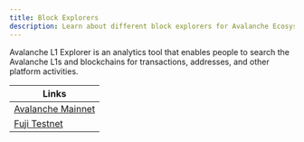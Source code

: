 ```yaml
---
title: Block Explorers
description: Learn about different block explorers for Avalanche Ecosystem.
---
```


Avalanche L1 Explorer is an analytics tool that enables people to search the Avalanche L1s and blockchains for transactions, addresses, and other platform activities.

|Links                                                 |
|------------------------------------------------------|
|[Avalanche Mainnet](https://subnets.avax.network/)|
|[Fuji Testnet](https://subnets-test.avax.network/)|

